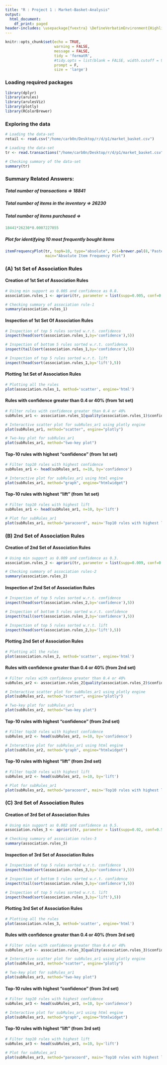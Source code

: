 ---
title: "R : Project 1 : Market-Basket-Analysis"
output:
  html_document:
    df_print: paged
header-includes: \usepackage{fvextra} \DefineVerbatimEnvironment{Highlighting}{Verbatim}{breaklines,commandchars=\\\{\}}
---

```{r setup, include=FALSE}
knitr::opts_chunk$set(echo = TRUE,
                      warning = FALSE,
                      message = FALSE,
                      tidy = 'formatR',
                      #tidy.opts = list(blank = FALSE, width.cutoff = 90),
                      prompt = F,
                      size = 'large')
```

### Loading required packages

```{r}
library(dplyr)
library(arules)
library(arulesViz)
library(plotly)
library(RColorBrewer)
```

### Exploring the data

```{r}
# Loading the data-set
retail <- read.csv("/home/carb0n/Desktop/r/d/p1/market_basket.csv")

# Loading the data-set
tr <- read.transactions("/home/carb0n/Desktop/r/d/p1/market_basket.csv", format="basket", sep=",")

# Checking summary of the data-set
summary(tr)
```

### Summary Related Answers:

##### Total number of transactions => 18841 
##### Total number of items in the inventory => 26230
##### Total number of items purchased =>

```{r}
18441*26230*0.0007227055  
```

##### Plot for identifying 10 most frequently bought items

```{r}
itemFrequencyPlot(tr, topN=10, type="absolute", col=brewer.pal(8,'Pastel2'),
                  main="Absolute Item Frequency Plot")
```

### (A) 1st Set of Association Rules

#### Creation of 1st Set of Association Rules

```{r}
# Using min support as 0.005 and confidence as 0.8.
association.rules_1 <- apriori(tr, parameter = list(supp=0.005, conf=0.8,maxlen=10))

# Checking summary of association rule-1
summary(association.rules_1)
```

#### Inspection of 1st Set Of Association Rules

```{r}
# Inspection of top 5 rules sorted w.r.t. confidence  
inspect(head(sort(association.rules_1,by='confidence'),5))

# Inspection of bottom 5 rules sorted w.r.t. confidence
inspect(tail(sort(association.rules_1,by='confidence'),5))

# Inspection of top 5 rules sorted w.r.t. lift
inspect(head(sort(association.rules_1,by='lift'),5))
```

#### Plotting 1st Set of Association Rules

```{r}
# Plotting all the rules
plot(association.rules_1, method='scatter', engine='html')
```

#### Rules with confidence greater than 0.4 or 40% (from 1st set)

```{r}
# Filter rules with confidence greater than 0.4 or 40%
subRules_ar1 <- association.rules_1[quality(association.rules_1)$confidence>0.4]

# Interactive scatter plot for subRules_ar1 using plotly engine
plot(subRules_ar1, method="scatter", engine="plotly")

# Two-key plot for subRules_ar1
plot(subRules_ar1, method="two-key plot")
```

#### Top-10 rules with highest "confidence" (from 1st set)

```{r}
# Filter top10 rules with highest confidence
subRules_ar1 <- head(subRules_ar1, n=10, by='confidence')

# Interactive plot for subRules_ar1 using html engine
plot(subRules_ar1, method="graph", engine="htmlwidget")
```

#### Top-10 rules with highest "lift" (from 1st set)

```{r}
# Filter top10 rules with highest lift
subRules_ar1 <- head(subRules_ar1, n=10, by='lift')

# Plot for subRules_ar1
plot(subRules_ar1, method="paracoord", main='Top10 rules with highest lift')
```

### (B) 2nd Set of Association Rules

#### Creation of 2nd Set of Association Rules 

```{r}
# Using min support as 0.009 and confidence as 0.3.
association.rules_2 <- apriori(tr, parameter = list(supp=0.009, conf=0.3,maxlen=10))

# Checking summary of association rules-2
summary(association.rules_2)
```

#### Inspection of 2nd Set of Association Rules

```{r}
# Inspection of top 5 rules sorted w.r.t. confidence  
inspect(head(sort(association.rules_2,by='confidence'),5))

# Inspection of bottom 5 rules sorted w.r.t. confidence
inspect(tail(sort(association.rules_2,by='confidence'),5))

# Inspection of top 5 rules sorted w.r.t. lift
inspect(head(sort(association.rules_2,by='lift'),5))
```

#### Plotting 2nd Set of Association Rules

```{r}
# Plotting all the rules
plot(association.rules_2, method='scatter', engine='html')
```

#### Rules with confidence greater than 0.4 or 40% (from 2nd set)

```{r}
# Filter rules with confidence greater than 0.4 or 40%
subRules_ar2 <- association.rules_2[quality(association.rules_2)$confidence>0.4]

# Interactive scatter plot for subRules_ar1 using plotly engine
plot(subRules_ar2, method="scatter", engine="plotly")

# Two-key plot for subRules_ar1
plot(subRules_ar2, method="two-key plot")
```

#### Top-10 rules with highest "confidence" (from 2nd set)

```{r}
# Filter top10 rules with highest confidence
subRules_ar2 <- head(subRules_ar2, n=10, by='confidence')

# Interactive plot for subRules_ar1 using html engine
plot(subRules_ar2, method="graph", engine="htmlwidget")
```

#### Top-10 rules with highest "lift" (from 2nd set)

```{r}
# Filter top10 rules with highest lift
subRules_ar2 <- head(subRules_ar2, n=10, by='lift')

# Plot for subRules_ar1
plot(subRules_ar2, method="paracoord", main='Top10 rules with highest lift')
```

### (C) 3rd Set of Association Rules

#### Creation of 3rd Set of Association Rules

```{r}
# Using min support as 0.002 and confidence as 0.5.
association.rules_3 <- apriori(tr, parameter = list(supp=0.02, conf=0.5,maxlen=10))

# Checking summary of association rules-3
summary(association.rules_3)
```

#### Inspection of 3rd Set of Association Rules
```{r}
# Inspection of top 5 rules sorted w.r.t. confidence  
inspect(head(sort(association.rules_3,by='confidence'),5))

# Inspection of bottom 5 rules sorted w.r.t. confidence
inspect(tail(sort(association.rules_3,by='confidence'),5))

# Inspection of top 5 rules sorted w.r.t. lift
inspect(head(sort(association.rules_3,by='lift'),5))
```

#### Plotting 3rd Set of Association Rules

```{r}
# Plotting all the rules
plot(association.rules_3, method='scatter', engine='html')
```

#### Rules with confidence greater than 0.4 or 40% (from 3rd set)

```{r}
# Filter rules with confidence greater than 0.4 or 40%
subRules_ar3 <- association.rules_3[quality(association.rules_3)$confidence>0.4]

# Interactive scatter plot for subRules_ar1 using plotly engine
plot(subRules_ar3, method="scatter", engine="plotly")

# Two-key plot for subRules_ar1
plot(subRules_ar3, method="two-key plot")
```

#### Top-10 rules with highest "confidence" (from 3rd set)

```{r}
# Filter top10 rules with highest confidence
subRules_ar3 <- head(subRules_ar3, n=10, by='confidence')

# Interactive plot for subRules_ar1 using html engine
plot(subRules_ar3, method="graph", engine="htmlwidget")
```

#### Top-10 rules with highest "lift" (from 3rd set)

```{r}
# Filter top10 rules with highest lift
subRules_ar3 <- head(subRules_ar3, n=10, by='lift')

# Plot for subRules_ar1
plot(subRules_ar3, method="paracoord", main='Top10 rules with highest lift')
```